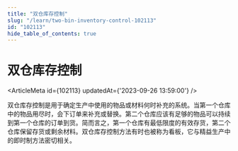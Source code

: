 ```yaml
---
title: "双仓库存控制"
slug: "/learn/two-bin-inventory-control-102113"
id: "102113"
hide_table_of_contents: true
---
```



# 双仓库存控制

<ArticleMeta id={102113} updatedAt={'2023-09-26 13:59:00'} />
<div className='border-solid border-b border-t-0 my-4 border-[var(--ifm-color-gray-300)]' />

双仓库存控制是用于确定生产中使用的物品或材料何时补充的系统。当第一个仓库中的物品用尽时，会下订单来补充或替换。第二个仓库应该有足够的物品可以持续到第一个仓库的订单到货。简而言之，第一个仓库有最低限度的有效存货，第二个仓库保留存货或剩余材料。双仓库存控制方法有时也被称为看板，它与精益生产中的即时制方法密切相关。
